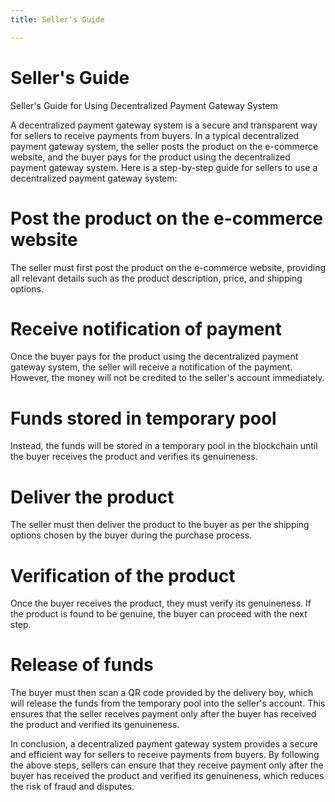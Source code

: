 ---
title: Seller's Guide

---
# Seller's Guide
Seller's Guide for Using Decentralized Payment Gateway System

A decentralized payment gateway system is a secure and transparent way for sellers to receive payments from buyers. In a typical decentralized payment gateway system, the seller posts the product on the e-commerce website, and the buyer pays for the product using the decentralized payment gateway system. Here is a step-by-step guide for sellers to use a decentralized payment gateway system:

# Post the product on the e-commerce website
The seller must first post the product on the e-commerce website, providing all relevant details such as the product description, price, and shipping options.

# Receive notification of payment
Once the buyer pays for the product using the decentralized payment gateway system, the seller will receive a notification of the payment. However, the money will not be credited to the seller's account immediately.

# Funds stored in temporary pool
Instead, the funds will be stored in a temporary pool in the blockchain until the buyer receives the product and verifies its genuineness.

# Deliver the product
The seller must then deliver the product to the buyer as per the shipping options chosen by the buyer during the purchase process.

# Verification of the product
Once the buyer receives the product, they must verify its genuineness. If the product is found to be genuine, the buyer can proceed with the next step.

# Release of funds
The buyer must then scan a QR code provided by the delivery boy, which will release the funds from the temporary pool into the seller's account. This ensures that the seller receives payment only after the buyer has received the product and verified its genuineness.

In conclusion, a decentralized payment gateway system provides a secure and efficient way for sellers to receive payments from buyers. By following the above steps, sellers can ensure that they receive payment only after the buyer has received the product and verified its genuineness, which reduces the risk of fraud and disputes.

